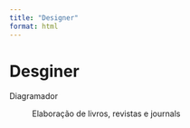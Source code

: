 ```yaml
---
title: "Designer"
format: html
---
```


# Desginer

Diagramador

:   Elaboração de livros, revistas e journals
